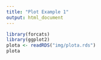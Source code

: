 ```yaml
---
title: "Plot Example 1"
output: html_document
---
```




```r
library(forcats)
library(ggplot2)
plota <- readRDS("img/plota.rds")
plota 
```


